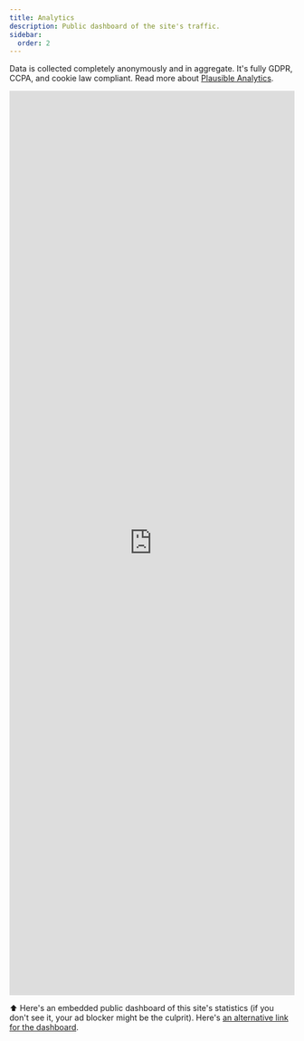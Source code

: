 ```yaml
---
title: Analytics
description: Public dashboard of the site's traffic.
sidebar:
  order: 2
---
```


Data is collected completely anonymously and in aggregate.  It's fully GDPR, CCPA, and cookie law compliant. Read more about [Plausible Analytics](https://plausible.io/privacy-focused-web-analytics).

<iframe plausible-embed src="https://plausible.io/share/capstone.alexulbrich.com?auth=9PAGIdlayX7x3BkrpybUi&embed=true&theme=system&background=transparent" scrolling="no" frameborder="0" loading="lazy" style="width: 1px; min-width: 100%; height: 1600px;"></iframe>
<script async src="https://plausible.io/js/embed.host.js"></script>

⬆️ Here's an embedded public dashboard of this site's statistics (if you don't see it, your ad blocker might be the culprit). Here's [an alternative link for the dashboard](https://plausible.io/capstone.alexulbrich.com/).